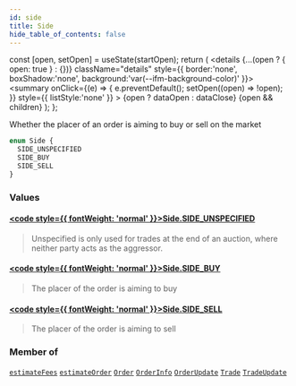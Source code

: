```yaml
---
id: side
title: Side
hide_table_of_contents: false
---
```







  const [open, setOpen] = useState(startOpen);
  return (
    <details {...(open ? { open: true } : {})} className="details" style={{ border:'none', boxShadow:'none', background:'var(--ifm-background-color)' }}>
      <summary
        onClick={(e) => {
          e.preventDefault();
          setOpen((open) => !open);
        }}
        style={{ listStyle:'none' }}
      >
      {open ? dataOpen : dataClose}
      </summary>
      {open && children}
    </details>
  );
};




Whether the placer of an order is aiming to buy or sell on the market


```graphql
enum Side {
  SIDE_UNSPECIFIED
  SIDE_BUY
  SIDE_SELL
}
```


### Values

#### [<code style={{ fontWeight: 'normal' }}>Side.<b>SIDE_UNSPECIFIED</b></code>](#) 
> Unspecified is only used for trades at the end of an auction, where neither party acts as the aggressor.
> 

#### [<code style={{ fontWeight: 'normal' }}>Side.<b>SIDE_BUY</b></code>](#) 
> The placer of the order is aiming to buy
> 

#### [<code style={{ fontWeight: 'normal' }}>Side.<b>SIDE_SELL</b></code>](#) 
> The placer of the order is aiming to sell
> 



### Member of

[`estimateFees`](/testnet/api/graphql/queries/estimate-fees)  <Badge class="secondary" text="query"/><Bullet />[`estimateOrder`](/testnet/api/graphql/queries/estimate-order)  <Badge class="secondary" text="query"/><Bullet />[`Order`](/testnet/api/graphql/objects/order)  <Badge class="secondary" text="object"/><Bullet />[`OrderInfo`](/testnet/api/graphql/inputs/order-info)  <Badge class="secondary" text="input"/><Bullet />[`OrderUpdate`](/testnet/api/graphql/objects/order-update)  <Badge class="secondary" text="object"/><Bullet />[`Trade`](/testnet/api/graphql/objects/trade)  <Badge class="secondary" text="object"/><Bullet />[`TradeUpdate`](/testnet/api/graphql/objects/trade-update)  <Badge class="secondary" text="object"/>

